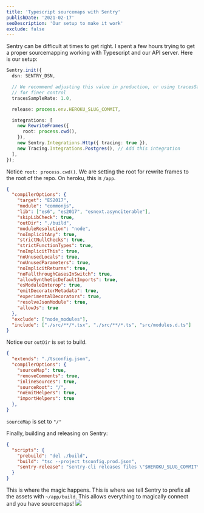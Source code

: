 ```yaml
---
title: 'Typescript sourcemaps with Sentry'
publishDate: '2021-02-17'
seoDescription: 'Our setup to make it work'
exclude: false
---
```


Sentry can be difficult at times to get right. I spent a few hours trying to get a proper sourcemapping working with Typescript and our API server. Here is our setup:

```typescript:src/index.ts
Sentry.init({
  dsn: SENTRY_DSN,

  // We recommend adjusting this value in production, or using tracesSampler
  // for finer control
  tracesSampleRate: 1.0,

  release: process.env.HEROKU_SLUG_COMMIT,

  integrations: [
    new RewriteFrames({
      root: process.cwd(),
    }),
    new Sentry.Integrations.Http({ tracing: true }),
    new Tracing.Integrations.Postgres(), // Add this integration
  ],
});
```

Notice `root: process.cwd()`. We are setting the root for rewrite frames to the root of the repo. On heroku, this is `/app`.

```json:tsconfig.json
{
  "compilerOptions": {
    "target": "ES2017",
    "module": "commonjs",
    "lib": ["es6", "es2017", "esnext.asynciterable"],
    "skipLibCheck": true,
    "outDir": "./build",
    "moduleResolution": "node",
    "noImplicitAny": true,
    "strictNullChecks": true,
    "strictFunctionTypes": true,
    "noImplicitThis": true,
    "noUnusedLocals": true,
    "noUnusedParameters": true,
    "noImplicitReturns": true,
    "noFallthroughCasesInSwitch": true,
    "allowSyntheticDefaultImports": true,
    "esModuleInterop": true,
    "emitDecoratorMetadata": true,
    "experimentalDecorators": true,
    "resolveJsonModule": true,
    "allowJs": true
  },
  "exclude": ["node_modules"],
  "include": ["./src/**/*.tsx", "./src/**/*.ts", "src/modules.d.ts"]
}
```

Notice our `outDir` is set to build.

```json:tsconfig.prod.json
{
  "extends": "./tsconfig.json",
  "compilerOptions": {
    "sourceMap": true,
    "removeComments": true,
    "inlineSources": true,
    "sourceRoot": "/",
    "noEmitHelpers": true,
    "importHelpers": true
  },
}
```

`sourceMap` is set to `"/"`

Finally, building and releasing on Sentry:

```json:package.json
{
  "scripts": {
    "prebuild": "del ./build",
    "build": "tsc --project tsconfig.prod.json",
    "sentry-release": "sentry-cli releases files \"$HEROKU_SLUG_COMMIT\" upload-sourcemaps --url-prefix '~/app/build' ./build"
  }
}
```

This is where the magic happens. This is where we tell Sentry to prefix all the assets with `~/app/build`. This allows everything to magically connect and you have sourcemaps!
![](/images/2021-02-18-00-43-49.png)
